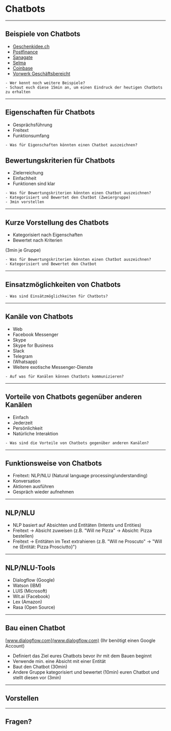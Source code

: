 

<Head>
  <title>Chatbots</title>
</Head>

# Chatbots

---

## Beispiele von Chatbots

- [Geschenkidee.ch](https://www.geschenkidee.ch)
- [Postfinance](https://www.postfinance.ch/de/privat/support/chat.html)
- [Sanagate](https://www.sanagate.ch/de/home/ihre_vorteile/chatbot.html)
- [Selma](https://www.selma.io/de)
- [Coinbase](https://www.coinbase.com)
- [Vorwerk Geschäftsbereicht](https://geschaeftsberichte.vorwerk.de/2017/fuehlen/)

```notes
- Wer kennt noch weitere Beispiele?
- Schaut euch diese 15min an, um einen Eindruck der heutigen Chatbots zu erhalten
```

---


## Eigenschaften für Chatbots

<Appear>
  <ul>
    <li>Gesprächsführung</li>
    <li>Freitext</li>
    <li>Funktionsumfang</li>
  </ul>
</Appear>

```notes
- Was für Eigenschaften könnten einen Chatbot auszeichnen?
```

## Bewertungskriterien für Chatbots

<Appear>
  <ul>
    <li>Zielerreichung</li>
    <li>Einfachheit</li>
    <li>Funktionen sind klar</li>
  </ul>
</Appear>

```notes
- Was für Bewertungskriterien könnten einen Chatbot auszeichnen?
- Kategorisiert und Bewertet den Chatbot (Zweiergruppe)
- 3min vorstellen
```

---

## Kurze Vorstellung des Chatbots

- Kategorisiert nach Eigenschaften
- Bewertet nach Kriterien

(3min je Gruppe)

```notes
- Was für Bewertungskriterien könnten einen Chatbot auszeichnen?
- Kategorisiert und Bewertet den Chatbot
```

---

## Einsatzmöglichkeiten von Chatbots

```notes
- Was sind Einsätzmöglichkeiten für Chatbots?
```

---

## Kanäle von Chatbots

- Web
- Facebook Messenger
- Skype
- Skype for Business
- Slack
- Telegram
- (Whatsapp)
- Weitere exotische Messenger-Dienste

```notes
- Auf was für Kanälen können Chatbots kommunizieren?
```

---

## Vorteile von Chatbots gegenüber anderen Kanälen

<ul>
  <Appear>
    <li>Einfach</li>
    <li>Jederzeit</li>
    <li>Persönlichkeit</li>
    <li>Natürliche Interaktion</li>
  </Appear>
</ul>

```notes
- Was sind die Vorteile von Chatbots gegenüber anderen Kanälen?
```

---

## Funktionsweise von Chatbots

- Freitext: NLP/NLU (Natural language processing/understanding)
- Konversation
- Aktionen ausführen
- Gespräch wieder aufnehmen

---

## NLP/NLU

- NLP basiert auf Absichten und Entitäten (Intents und Entities)
- Freitext -> Absicht zuweisen (z.B. "Will ne Pizza" -> Absicht: Pizza bestellen)
- Freitext -> Entitäten im Text extrahieren (z.B. "Will ne Proscuto" -> "Will ne {Entität: Pizza Prosciutto}")

---

## NLP/NLU-Tools

- Dialogflow (Google)
- Watson (IBM)
- LUIS (Microsoft)
- Wit.ai (Facebook)
- Lex (Amazon)
- Rasa (Open Source)

---

## Bau einen Chatbot

[www.dialogflow.com](www.dialogflow.com) (Ihr benötigt einen Google Account)

- Definiert das Ziel eures Chatbots bevor ihr mit dem Bauen beginnt
- Verwende min. eine Absicht mit einer Entität
- Baut den Chatbot (30min)
- Andere Gruppe kategorisiert und bewertet (10min) euren Chatbot und stellt diesen vor (3min)

---

## Vorstellen

---

## Fragen?
